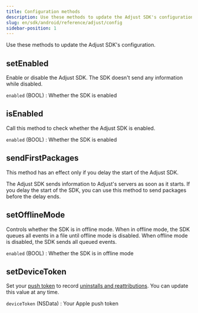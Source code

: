```yaml
---
title: Configuration methods
description: Use these methods to update the Adjust SDK's configuration.
slug: en/sdk/android/reference/adjust/config
sidebar-position: 1
---
```


Use these methods to update the Adjust SDK's configuration.

<Function>

## setEnabled

Enable or disable the Adjust SDK. The SDK doesn't send any information while disabled.

<slot slot="signature">


<SetEnabledSig />

</slot>

<slot slot="snippet">


<SetEnabled />

</slot>

<slot slot="parameters">

`enabled` (BOOL)
: Whether the SDK is enabled

</slot>

</Function>

<Function>

## isEnabled

Call this method to check whether the Adjust SDK is enabled.

<slot slot="signature">


<IsEnabledSig />

</slot>

<slot slot="snippet">


<IsEnabled />

</slot>

<slot slot="returns">

`enabled` (BOOL)
: Whether the SDK is enabled

</slot>

</Function>

<Function>

## sendFirstPackages

<Callout type="important">

This method has an effect only if you delay the start of the Adjust SDK.

</Callout>

The Adjust SDK sends information to Adjust's servers as soon as it starts. If you delay the start of the SDK, you can use this method to send packages before the delay ends.

<slot slot="signature">


<SendFirstPackagesSig />

</slot>

<slot slot="snippet">


<SendFirstPackages />

</slot>

</Function>

<Function>

## setOfflineMode

Controls whether the SDK is in offline mode. When in offline mode, the SDK queues all events in a file until offline mode is disabled. When offline mode is disabled, the SDK sends all queued events.

<slot slot="signature">


<SetOfflineModeSig />

</slot>

<slot slot="snippet">


<SetOfflineMode />

</slot>

<slot slot="parameters">

`enabled` (BOOL)
: Whether the SDK is in offline mode

</slot>

</Function>

<Function>

## setDeviceToken

Set your [push token](https://help.adjust.com/en/article/push-notifications) to record [uninstalls and reattributions](https://help.adjust.com/en/article/uninstalls-reinstalls). You can update this value at any time.

<slot slot="signature">


<SetDeviceTokenSig />

</slot>

<slot slot="snippet">


<SetDeviceToken />

</slot>

<slot slot="parameters">

`deviceToken` (NSData)
: Your Apple push token

</slot>

</Function>
